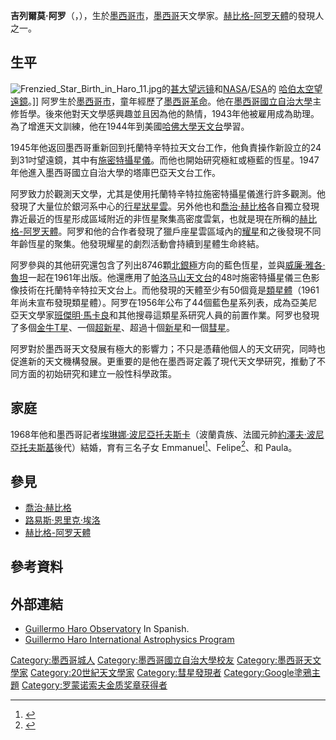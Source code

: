 {{Infobox Scientist
|name              = 吉列爾莫·阿罗<br />Guillermo Haro
|image             = 
|caption           = 
|birth_date        = {{Birth date|1913|3|21}}
|birth_place       = {{MEX}}[[墨西哥市|墨西哥市]]
|death_date        = {{Death date and age|1986|4|26|1913|3|21}}
|death_place       = {{MEX}}[[墨西哥市|墨西哥市]]
|residence         = 
|citizenship       = 
|nationality       = {{MEX}}
|ethnicity         = 
|field             = [[天文學|天文學]]
|work_institutions =
|alma_mater        = [[墨西哥國立自治大學|墨西哥國立自治大學]]
|doctoral_advisor  = 
|doctoral_students = 
|known_for         = 
|influences        = 
|influenced        = 
|prizes            = 1986年[[罗蒙诺索夫金奖|罗蒙诺索夫金奖]]
}}
'''吉列爾莫·阿罗'''（{{lang-es|Guillermo Haro}}，{{bd|1913年|3月21日|1988年|4月26日|catIdx=H}}），生於[[墨西哥市|墨西哥市]]，[[墨西哥|墨西哥]]天文學家。[[赫比格-阿罗天體|赫比格-阿罗天體]]的發現人之一。

==生平==
[[File:Frenzied_Star_Birth_in_Haro_11.jpg|thumb]]的[[甚大望远镜|甚大望远镜]]和[[NASA|NASA]]/[[ESA|ESA]]的 [[哈伯太空望遠鏡|哈伯太空望遠鏡]]。]]  
阿罗生於[[墨西哥市|墨西哥市]]，童年經歷了[[墨西哥革命|墨西哥革命]]。他在[[墨西哥國立自治大學|墨西哥國立自治大學]]主修哲學。後來他對天文學感興趣並且因為他的熱情，1943年他被{{link-es|托蘭特辛特拉天文台|Observatorio Astrofísico Nacional de Tonantzintla}}雇用成為助理。為了增進天文訓練，他在1944年到美國[[哈佛大學天文台|哈佛大學天文台]]學習。

1945年他返回墨西哥重新回到托蘭特辛特拉天文台工作，他負責操作新設立的24到31吋望遠鏡，其中有[[施密特攝星儀|施密特攝星儀]]。而他也開始研究極紅或極藍的恆星。1947年他進入墨西哥國立自治大學的塔庫巴亞天文台工作。

阿罗致力於觀測天文學，尤其是使用托蘭特辛特拉施密特攝星儀進行許多觀測。他發現了大量位於銀河系中心的[[行星狀星雲|行星狀星雲]]。另外他也和[[喬治·赫比格|喬治·赫比格]]各自獨立發現靠近最近的恆星形成區域附近的非恆星聚集高密度雲氣，也就是現在所稱的[[赫比格-阿罗天體|赫比格-阿罗天體]]。阿罗和他的合作者發現了獵戶座星雲區域內的[[耀星|耀星]]和之後發現不同年齡恆星的聚集。他發現耀星的劇烈活動會持續到星體生命終結。

阿罗參與的其他研究還包含了列出8746顆[[銀道座標系|北銀極]]方向的藍色恆星，並與[[威廉·雅各·魯坦|威廉·雅各·魯坦]]一起在1961年出版。他還應用了[[帕洛马山天文台|帕洛马山天文台]]的48吋施密特攝星儀三色影像技術在托蘭特辛特拉天文台上。而他發現的天體至少有50個竟是[[類星體|類星體]]（1961年尚未宣布發現類星體）。阿罗在1956年公布了44個藍色星系列表，成為亞美尼亞天文學家[[班傑明·馬卡良|班傑明·馬卡良]]和其他搜尋這類星系研究人員的前置作業。阿罗也發現了多個[[金牛T星|金牛T星]]、一個[[超新星|超新星]]、超過十個[[新星|新星]]和一個[[彗星|彗星]]。

阿罗對於墨西哥天文發展有極大的影響力；不只是憑藉他個人的天文研究，同時也促進新的天文機構發展。更重要的是他在墨西哥定義了現代天文學研究，推動了不同方面的初始研究和建立一般性科學政策。

==家庭==
1968年他和墨西哥記者[[埃琳娜·波尼亞托夫斯卡|埃琳娜·波尼亞托夫斯卡]]（波蘭貴族、法國元帥[[約澤夫·波尼亞托夫斯基|約澤夫·波尼亞托夫斯基]]後代）結婚，育有三名子女 Emmanuel<ref name="Emmanuel Haro Poniatowski">{{cite news |title= Work of Emmanuel Haro Poniatowski |url= http://www.nanored.org.mx/miembroComite.aspx?id=8 |accessdate= December 5, 2010 |language= en |archive-url= https://web.archive.org/web/20170202044444/http://www.nanored.org.mx/miembroComite.aspx?id=8 |archive-date= 2017-02-02 |dead-url= yes }}</ref>、Felipe<ref name="Felipe Haro Poniatowski">{{cite news |title= Bio of Felipe Haro Poniatowski |url= http://www.imdb.com/name/nm1818057/bio |accessdate= December 5, 2010 |language= en |archive-date= 2017-02-02 |archive-url= https://web.archive.org/web/20170202070433/http://www.imdb.com/name/nm1818057/bio |dead-url= no }}</ref>、和 Paula。

==參見==
*[[喬治·赫比格|喬治·赫比格]]
*[[路易斯·恩里克·埃洛|路易斯·恩里克·埃洛]]
*[[赫比格-阿罗天體|赫比格-阿罗天體]]

==參考資料==
{{reflist}}

==外部連結==
*[http://www.inaoep.mx/~astrofi/cananea/ Guillermo Haro Observatory]{{Wayback|url=http://www.inaoep.mx/~astrofi/cananea/ |date=20110227043110 }}  In Spanish.
*[http://www.inaoep.mx/~progharo/ Guillermo Haro International Astrophysics Program]{{Wayback|url=http://www.inaoep.mx/~progharo/ |date=20110519022406 }}

{{罗蒙诺索夫金质奖章获得者}}

{{Authority control}}
{{DEFAULTSORT:Haro, Guillermo}}
[[Category:墨西哥城人|Category:墨西哥城人]]
[[Category:墨西哥國立自治大學校友|Category:墨西哥國立自治大學校友]]
[[Category:墨西哥天文學家|Category:墨西哥天文學家]]
[[Category:20世紀天文學家|Category:20世紀天文學家]]
[[Category:彗星發現者|Category:彗星發現者]]
[[Category:Google塗鴉主題|Category:Google塗鴉主題]]
[[Category:罗蒙诺索夫金质奖章获得者|Category:罗蒙诺索夫金质奖章获得者]]